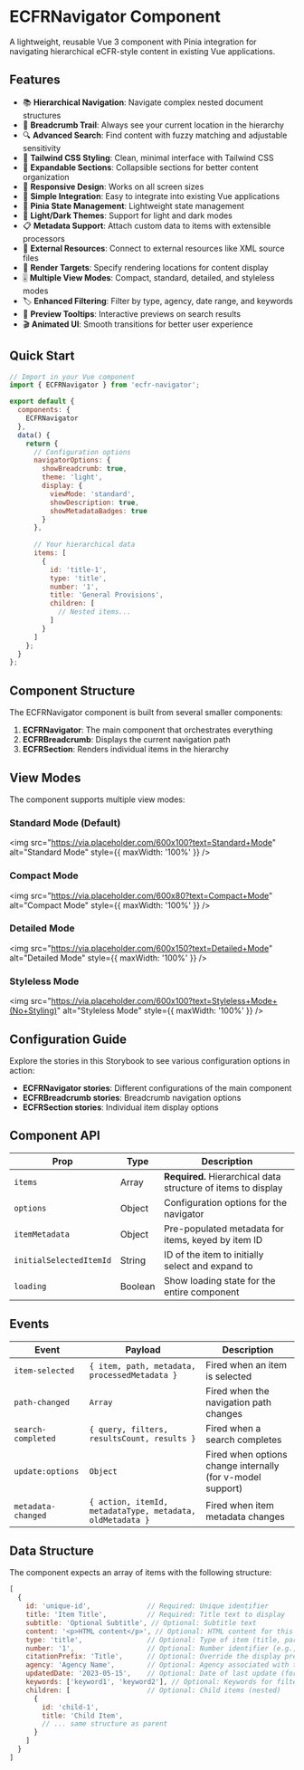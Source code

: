 
<Meta title="ECFRNavigator/Introduction" />

# ECFRNavigator Component

A lightweight, reusable Vue 3 component with Pinia integration for navigating hierarchical eCFR-style content in existing Vue applications.

## Features

- 📚 **Hierarchical Navigation**: Navigate complex nested document structures
- 🔖 **Breadcrumb Trail**: Always see your current location in the hierarchy
- 🔍 **Advanced Search**: Find content with fuzzy matching and adjustable sensitivity
- 🎨 **Tailwind CSS Styling**: Clean, minimal interface with Tailwind CSS
- 🧩 **Expandable Sections**: Collapsible sections for better content organization
- 📱 **Responsive Design**: Works on all screen sizes
- 🔌 **Simple Integration**: Easy to integrate into existing Vue applications
- 🔄 **Pinia State Management**: Lightweight state management
- 🌙 **Light/Dark Themes**: Support for light and dark modes
- 📋 **Metadata Support**: Attach custom data to items with extensible processors
- 🔗 **External Resources**: Connect to external resources like XML source files
- 🎯 **Render Targets**: Specify rendering locations for content display
- 🎚️ **Multiple View Modes**: Compact, standard, detailed, and styleless modes
- 🏷️ **Enhanced Filtering**: Filter by type, agency, date range, and keywords
- 💬 **Preview Tooltips**: Interactive previews on search results
- 🎬 **Animated UI**: Smooth transitions for better user experience

## Quick Start

```javascript
// Import in your Vue component
import { ECFRNavigator } from 'ecfr-navigator';

export default {
  components: {
    ECFRNavigator
  },
  data() {
    return {
      // Configuration options
      navigatorOptions: {
        showBreadcrumb: true,
        theme: 'light',
        display: {
          viewMode: 'standard',
          showDescription: true,
          showMetadataBadges: true
        }
      },
      
      // Your hierarchical data
      items: [
        {
          id: 'title-1',
          type: 'title',
          number: '1',
          title: 'General Provisions',
          children: [
            // Nested items...
          ]
        }
      ]
    };
  }
};
```

## Component Structure

The ECFRNavigator component is built from several smaller components:

1. **ECFRNavigator**: The main component that orchestrates everything
2. **ECFRBreadcrumb**: Displays the current navigation path
3. **ECFRSection**: Renders individual items in the hierarchy

## View Modes

The component supports multiple view modes:

### Standard Mode (Default)
<img src="https://via.placeholder.com/600x100?text=Standard+Mode" alt="Standard Mode" style={{ maxWidth: '100%' }} />

### Compact Mode
<img src="https://via.placeholder.com/600x80?text=Compact+Mode" alt="Compact Mode" style={{ maxWidth: '100%' }} />

### Detailed Mode
<img src="https://via.placeholder.com/600x150?text=Detailed+Mode" alt="Detailed Mode" style={{ maxWidth: '100%' }} />

### Styleless Mode
<img src="https://via.placeholder.com/600x100?text=Styleless+Mode+(No+Styling)" alt="Styleless Mode" style={{ maxWidth: '100%' }} />

## Configuration Guide

Explore the stories in this Storybook to see various configuration options in action:

- **ECFRNavigator stories**: Different configurations of the main component
- **ECFRBreadcrumb stories**: Breadcrumb navigation options
- **ECFRSection stories**: Individual item display options

## Component API

| Prop | Type | Description |
|------|------|-------------|
| `items` | Array | **Required.** Hierarchical data structure of items to display |
| `options` | Object | Configuration options for the navigator |
| `itemMetadata` | Object | Pre-populated metadata for items, keyed by item ID |
| `initialSelectedItemId` | String | ID of the item to initially select and expand to |
| `loading` | Boolean | Show loading state for the entire component |

## Events

| Event | Payload | Description |
|-------|---------|-------------|
| `item-selected` | `{ item, path, metadata, processedMetadata }` | Fired when an item is selected |
| `path-changed` | `Array` | Fired when the navigation path changes |
| `search-completed` | `{ query, filters, resultsCount, results }` | Fired when a search completes |
| `update:options` | `Object` | Fired when options change internally (for v-model support) |
| `metadata-changed` | `{ action, itemId, metadataType, metadata, oldMetadata }` | Fired when item metadata changes |

## Data Structure

The component expects an array of items with the following structure:

```javascript
[
  {
    id: 'unique-id',              // Required: Unique identifier
    title: 'Item Title',          // Required: Title text to display
    subtitle: 'Optional Subtitle', // Optional: Subtitle text
    content: '<p>HTML content</p>', // Optional: HTML content for this item
    type: 'title',                // Optional: Type of item (title, part, section, etc.)
    number: '1',                  // Optional: Number identifier (e.g., '1', '1.1')
    citationPrefix: 'Title',      // Optional: Override the display prefix
    agency: 'Agency Name',        // Optional: Agency associated with this item
    updatedDate: '2023-05-15',    // Optional: Date of last update (for filtering)
    keywords: ['keyword1', 'keyword2'], // Optional: Keywords for filtering
    children: [                   // Optional: Child items (nested)
      {
        id: 'child-1',
        title: 'Child Item',
        // ... same structure as parent
      }
    ]
  }
]
```